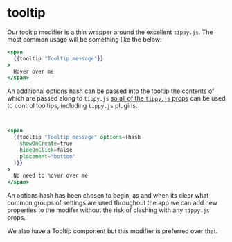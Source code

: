 # tooltip

Our tooltip modifier is a thin wrapper around the excellent `tippy.js`. The
most common usage will be something like the below:

```hbs preview-template
<span
  {{tooltip "Tooltip message"}}
>
  Hover over me
</span>
```

An additional options hash can be passed into the tooltip the contents of
which are passed along to `tippy.js` [so all of the `tippy.js`
props](https://atomiks.github.io/tippyjs/v5/all-props/) can be used to control
tooltips, including `tippy.js` plugins.

```hbs preview-template


<span
  {{tooltip "Tooltip message" options=(hash
    showOnCreate=true
    hideOnClick=false
    placement="bottom"
  )}}
>
  No need to hover over me
</span>
```

An options hash has been chosen to begin, as and when its clear what common
groups of settings are used throughout the app we can add new properties to
the modifer without the risk of clashing with any `tippy.js` props.

We also have a Tooltip component but this modifier is preferred over that.
